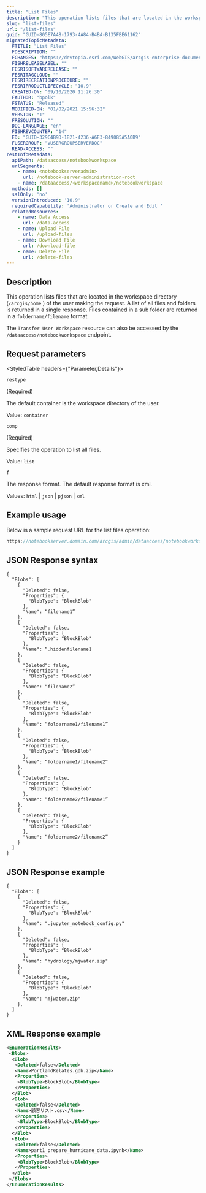 ```yaml
---
title: "List Files"
description: "This operation lists files that are located in the workspace directory of the user making the request."
slug: "list-files"
url: "/list-files"
guid: "GUID-805E7A48-1793-4A84-B4BA-B135FBE61162"
migratedTopicMetadata:
  FTITLE: "List Files"
  FDESCRIPTION: ""
  FCHANGES: "https://devtopia.esri.com/WebGIS/arcgis-enterprise-documentation/issues/2885"
  FISHRELEASELABEL: ""
  FESRISOFTWARERELEASE: ""
  FESRITAGCLOUD: ""
  FESRIRECREATIONPROCEDURE: ""
  FESRIPRODUCTLIFECYCLE: "10.9"
  CREATED-ON: "09/10/2020 11:26:30"
  FAUTHOR: "bpolk"
  FSTATUS: "Released"
  MODIFIED-ON: "01/02/2021 15:56:32"
  VERSION: "1"
  FRESOLUTION: ""
  DOC-LANGUAGE: "en"
  FISHREVCOUNTER: "14"
  ED: "GUID-329C4B9D-1B21-4236-A6E3-849085A5A0B9"
  FUSERGROUP: "VUSERGROUPSERVERDOC"
  READ-ACCESS: ""
restInfoMetadata:
  apiPath: /dataaccess/notebookworkspace
  urlSegments:
    - name: <notebookserveradmin>
      url: /notebook-server-administration-root
    - name: /dataaccess/<workspacename>/notebookworkspace
  methods: []
  sslOnly: 'no'
  versionIntroduced: '10.9'
  requiredCapability: 'Administrator or Create and Edit '
  relatedResources:
    - name: Data Access
      url: /data-access
    - name: Upload File
      url: /upload-files
    - name: Download File
      url: /download-file
    - name: Delete File
      url: /delete-files
---
```


## Description

This operation lists files that are located in the workspace directory (`/arcgis/home` ) of the user making the request. A list of all files and folders is returned in a single response. Files contained in a sub folder are returned in a `foldername/filename`  format.

<Note type>

The `Transfer User Workspace` resource can also be accessed by the `/dataaccess/notebookworkspace` endpoint. 

</Note>

##  Request parameters

<StyledTable headers={"Parameter,Details"}>

<StyledTableRow>

<StyledTableCell cellStyle="markdown">

`restype` 

(Required)

</StyledTableCell>

<StyledTableCell cellStyle="markdown">

The default container is the workspace directory of the user.

Value: `container` 

</StyledTableCell>

</StyledTableRow>

<StyledTableRow>

<StyledTableCell cellStyle="markdown">

`comp` 

(Required)

</StyledTableCell>

<StyledTableCell cellStyle="markdown">

Specifies the operation to list all files.

Value: `list` 

</StyledTableCell>

</StyledTableRow>

<StyledTableRow>

<StyledTableCell cellStyle="markdown">

`f` 

</StyledTableCell>

<StyledTableCell cellStyle="markdown">

The response format. The default response format is xml.

Values: `html`  \| `json`  \| `pjson`  \| `xml` 

</StyledTableCell>

</StyledTableRow>

</StyledTable>

## Example usage

Below is a sample request URL for the list files operation:

```javascript
https://notebookserver.domain.com/arcgis/admin/dataaccess/notebookworkspace?restype=container&comp=list&f=html
```

 

## JSON Response syntax

```other
{
  "Blobs": [
    {
      "Deleted": false,
      "Properties": {
        "BlobType": "BlockBlob"
      },
      "Name": “filename1”
    },
    {
      "Deleted": false,
      "Properties": {
        "BlobType": "BlockBlob"
      },
      "Name": “.hiddenfilename1
    },
    {
      "Deleted": false,
      "Properties": {
        "BlobType": "BlockBlob"
      },
      "Name": “filename2”
    },
    {
      "Deleted": false,
      "Properties": {
        "BlobType": "BlockBlob"
      },
      "Name": “foldername1/filename1”
    },
    {
      "Deleted": false,
      "Properties": {
        "BlobType": "BlockBlob"
      },
      "Name": “foldername1/filename2”
    },
    {
      "Deleted": false,
      "Properties": {
        "BlobType": "BlockBlob"
      },
      "Name": “foldername2/filename1”
    },
    {
      "Deleted": false,
      "Properties": {
        "BlobType": "BlockBlob"
      },
      "Name": “foldername2/filename2”
    }
  ]
}
```

 

## JSON Response example

```other
{
  "Blobs": [
    {
      "Deleted": false,
      "Properties": {
        "BlobType": "BlockBlob"
      },
      "Name": ".jupyter_notebook_config.py"
    },
    {
      "Deleted": false,
      "Properties": {
        "BlobType": "BlockBlob"
      },
      "Name": "hydrology/mjwater.zip"
    },
    {
      "Deleted": false,
      "Properties": {
        "BlobType": "BlockBlob"
      },
      "Name": "mjwater.zip"
    },
  ]
}
```

 

## XML Response example

```xml
<EnumerationResults>
 <Blobs>
  <Blob>
   <Deleted>false</Deleted>
   <Name>PortlandRelates.gdb.zip</Name>
   <Properties>
    <BlobType>BlockBlob</BlobType>
   </Properties>
  </Blob>
  <Blob>
   <Deleted>false</Deleted>
   <Name>顧客リスト.csv</Name>
   <Properties>
    <BlobType>BlockBlob</BlobType>
   </Properties>
  </Blob>
  <Blob>
   <Deleted>false</Deleted>
   <Name>part1_prepare_hurricane_data.ipynb</Name>
   <Properties>
    <BlobType>BlockBlob</BlobType>
   </Properties>
  </Blob>
 </Blobs>
</EnumerationResults>
```

 
